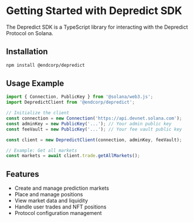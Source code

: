 # Getting Started with Depredict SDK

The Depredict SDK is a TypeScript library for interacting with the Depredict Protocol on Solana.

## Installation

```bash
npm install @endcorp/depredict
```

## Usage Example

```typescript
import { Connection, PublicKey } from '@solana/web3.js';
import DepredictClient from '@endcorp/depredict';

// Initialize the client
const connection = new Connection('https://api.devnet.solana.com');
const adminKey = new PublicKey('...'); // Your admin public key
const feeVault = new PublicKey('...'); // Your fee vault public key

const client = new DepredictClient(connection, adminKey, feeVault);

// Example: Get all markets
const markets = await client.trade.getAllMarkets();
```

## Features

- Create and manage prediction markets
- Place and manage positions
- View market data and liquidity
- Handle user trades and NFT positions
- Protocol configuration management